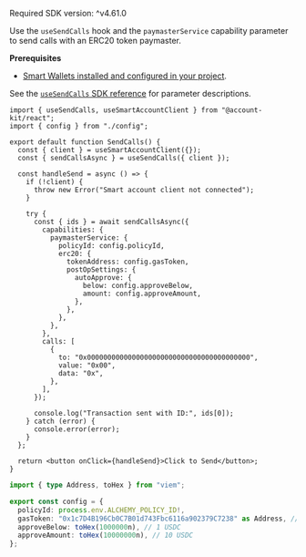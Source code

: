 <Info>Required SDK version: ^v4.61.0</Info>

Use the `useSendCalls` hook and the `paymasterService` capability parameter to send calls with
an ERC20 token paymaster.

**Prerequisites**

- [Smart Wallets installed and configured in your project](/wallets/pages/react/setup.mdx).

See the [`useSendCalls` SDK reference](/wallets/reference/account-kit/react/hooks/useSendCalls) for parameter descriptions.

<CodeBlocks>

```tsx twoslash title="sendCalls.tsx" focus={5-7,14-27}
import { useSendCalls, useSmartAccountClient } from "@account-kit/react";
import { config } from "./config";

export default function SendCalls() {
  const { client } = useSmartAccountClient({});
  const { sendCallsAsync } = useSendCalls({ client });

  const handleSend = async () => {
    if (!client) {
      throw new Error("Smart account client not connected");
    }

    try {
      const { ids } = await sendCallsAsync({
        capabilities: {
          paymasterService: {
            policyId: config.policyId,
            erc20: {
              tokenAddress: config.gasToken,
              postOpSettings: {
                autoApprove: {
                  below: config.approveBelow,
                  amount: config.approveAmount,
                },
              },
            },
          },
        },
        calls: [
          {
            to: "0x0000000000000000000000000000000000000000",
            value: "0x00",
            data: "0x",
          },
        ],
      });

      console.log("Transaction sent with ID:", ids[0]);
    } catch (error) {
      console.error(error);
    }
  };

  return <button onClick={handleSend}>Click to Send</button>;
}
```

```ts twoslash title="config.ts"
import { type Address, toHex } from "viem";

export const config = {
  policyId: process.env.ALCHEMY_POLICY_ID!,
  gasToken: "0x1c7D4B196Cb0C7B01d743Fbc6116a902379C7238" as Address, // USDC on Sepolia
  approveBelow: toHex(1000000n), // 1 USDC
  approveAmount: toHex(10000000n), // 10 USDC
};
```

</CodeBlocks>
